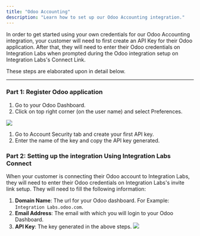 ```yaml
---
title: "Odoo Accounting"
description: "Learn how to set up our Odoo Accounting integration."
---
```


In order to get started using your own credentials for our Odoo Accounting integration, your customer will need to first create an API Key for their Odoo application. After that, they will need to enter their Odoo credentials on Integration Labs when prompted during the Odoo integration setup on Integration Labs's Connect Link.

These steps are elaborated upon in detail below.

---

### Part 1: Register Odoo application

1. Go to your Odoo Dashboard.
2. Click on top right corner (on the user name) and select Preferences.

![](/images/bede84b-image.png)

1. Go to Account Security tab and create your first API key.
2. Enter the name of the key and copy the API key generated.

### Part 2: Setting up the integration Using Integration Labs Connect

When your customer is connecting their Odoo account to Integration Labs, they will need to enter their Odoo credentials on Integration Labs's invite link setup.
They will need to fill the following information:

1.  **Domain Name**: The url for your Odoo dashboard. For Example: `Integration Labs.odoo.com`.
2.  **Email Address**: The email with which you will login to your Odoo Dashboard.
3.  **API Key**: The key generated in the above steps.
    ![](/images/odoo_connection.png)
